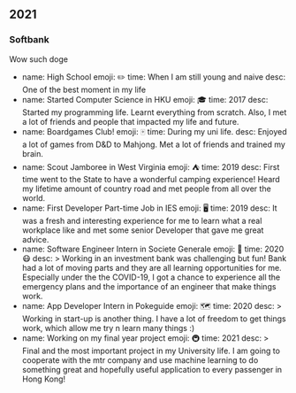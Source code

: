 ## 2021
### Softbank
Wow such doge
- name: High School
emoji: ✏️
time: When I am still young and naive
desc: One of the best moment in my life
- name: Started Computer Science in HKU
emoji: 🎓
time: 2017
desc:
    Started my programming life. Learnt everything from scratch. Also, I met a lot of friends and
    people that impacted my life and future.
- name: Boardgames Club!
emoji: 🀄
time: During my uni life.
desc: Enjoyed a lot of games from D&D to Mahjong. Met a lot of friends and trained my brain.
- name: Scout Jamboree in West Virginia
emoji: ⛺
time: 2019
desc:
    First time went to the State to have a wonderful camping experience! Heard my lifetime amount
    of country road and met people from all over the world.
- name: First Developer Part-time Job in IES
emoji: 🖥️
time: 2019
desc:
    It was a fresh and interesting experience for me to learn what a real workplace like and met
    some senior Developer that gave me great advice.
- name: Software Engineer Intern in Societe Generale
emoji: 🏦
time: 2020 😷
desc: >
    Working in an investment bank was challenging but fun! Bank had a lot of moving parts and they
    are all learning opportunities for me. Especially under the the COVID-19, I got a chance to
    experience all the emergency plans and the importance of an engineer that make things work.
- name: App Developer Intern in Pokeguide
emoji: 🗺️
time: 2020
desc: >
    Working in start-up is another thing. I have a lot of freedom to get things work, which allow
    me try n learn many things :)
- name: Working on my final year project
emoji: 🚇
time: 2021
desc: >
    Final and the most important project in my University life. I am going to cooperate with the
    mtr company and use machine learning to do something great and hopefully useful application to
    every passenger in Hong Kong!
